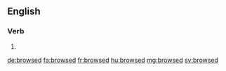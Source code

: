 ==English==

===Verb===
{{head|en}}

# {{en-past of|browse}}

[[de:browsed]]
[[fa:browsed]]
[[fr:browsed]]
[[hu:browsed]]
[[mg:browsed]]
[[sv:browsed]]
